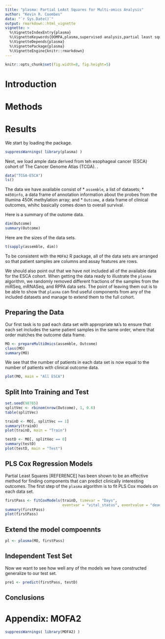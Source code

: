 ---
title: "plasma: Partial LeAst Squares for Multi-omics Analysis"
author: "Kevin R. Coombes"
data: "`r Sys.Date()`"
output: rmarkdown::html_vignette
vignette: >
  %\VignetteIndexEntry{plasma}
  %\VignetteKeywords{OOMPA,plasma,supervised analysis,partial least squares}
  %\VignetteDepends{plasma}
  %\VignettePackage{plasma}
  %\VignetteEngine{knitr::rmarkdown}
---

```{r opts, echo=FALSE}
knitr::opts_chunk$set(fig.width=8, fig.height=5)
```
# Introduction

# Methods

# Results
We start by loading the package.
```{r pkgs}
suppressWarnings( library(plasma) )
```
Next, we load ample data derived from teh esophageal cancer (ESCA) cohort of
The Cancer Genome Atlas (TCGA). . 
```{r data}
data("TCGA-ESCA")
ls()
```
The data we have available consist of
* `assemble`, a list of datasets;
* `m450info`, a data frame of annotation information about the probes from the
  Illumina 450K methylation array; and
* `Outcome`, a data frame of clinical outcomes, whihc basically comes down
  to overall survival.

Here is a summary of the outome data.
```{r outcome}
dim(Outcome)
summary(Outcome)
```

Here are the sizes of the data sets.
```{r sizes}
t(sapply(assemble, dim))
```
To be consistent with the `MOFA2` R package, all of the data sets are arranged so that
patient samples are columns and assay features are rows.

We should also point out that we have not included all of the available data for the ESCA
cohort. When getting the data ready to illustrate the `plasma` algorithm, we randomly removed
different fractions of the samples from the miRSeq, mRNASeq, and RPPA data sets. The point of
leaving them out is to be able to show that `plasma` can find useful components from any of the included datasets and manage to extend them to the full cohort.

## Preparing the Data
Our first task is to pad each data set with appropriate `NA`'s to ensure that each set
includes the same patient samples in the same order, where that order matches the outcome
data frame.

```{r prep}
MO <- prepareMultiOmics(assemble, Outcome)
class(MO)
summary(MO)
```

We see that the number of patients in each data set is now equal to the number of patients
with clinical outcome data.

```{r fig01, fig.cap = "Overview of te ESCA data sets."}
plot(MO, main = "All ESCA")
```

## Split Into Training and Test

```{r split}
set.seed(98765)
splitVec <- rbinom(nrow(Outcome), 1, 0.6)
table(splitVec)
```

```{r fig02, fig.cap = "Overview of training data."}
trainD <- MO[, splitVec == 1]
summary(trainD)
plot(trainD, main = "Train")
```

```{r fig03, fig.cap = "Overview of training data."}
testD <- MO[, splitVec == 0]
summary(testD)
plot(testD, main = "Test")
```

## PLS Cox Regression Models
Partial Least Squares [REFERENCE] has been shown to be an effective method for finding
components that can predict clinically interesting outcomes. The first step of the `plasma`
algorithm is to fit PLS Cox models on each data set.

```{r fig04}
firstPass <- fitCoxModels(trainD, timevar = "Days",
                          eventvar = "vital_status", eventvalue = "dead")
summary(firstPass)
plot(firstPass)
```

## Extend the model compoennts
```{r plasma, eval = FALSE}
pl <- plasma(MO, firstPass)
```

## Independent Test Set
Now we want to see how well any of the models we have constructed generalize to our test set.
```{r firstpre, eval = FALSE}
pre1 <- predict(firstPass, testD)
```



## Conclusions

# Appendix: MOFA2

```{r mofa, eval=FALSE}
suppressWarnings( library(MOFA2) )
```


